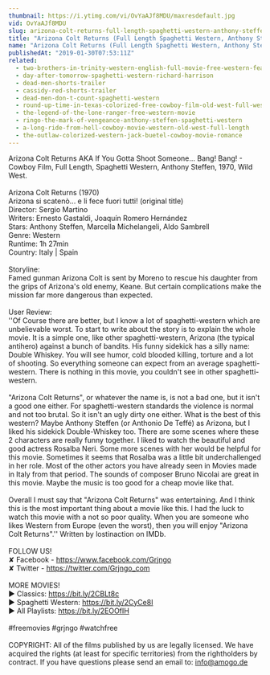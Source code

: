 ```yaml
---
thumbnail: https://i.ytimg.com/vi/OvYaAJf8MDU/maxresdefault.jpg
vid: OvYaAJf8MDU
slug: arizona-colt-returns-full-length-spaghetti-western-anthony-steffen-cowboy-film-1970
title: "Arizona Colt Returns (Full Length Spaghetti Western, Anthony Steffen, Cowboy Film, 1970)"
name: "Arizona Colt Returns (Full Length Spaghetti Western, Anthony Steffen, Cowboy Film, 1970)"
publishedAt: "2019-01-30T07:53:11Z"
related:
  - two-brothers-in-trinity-western-english-full-movie-free-western-feature-film-spaghetti-western
  - day-after-tomorrow-spaghetti-western-richard-harrison
  - dead-men-shorts-trailer
  - cassidy-red-shorts-trailer
  - dead-men-don-t-count-spaghetti-western
  - round-up-time-in-texas-colorized-free-cowboy-film-old-west-full-western-movie
  - the-legend-of-the-lone-ranger-free-western-movie
  - ringo-the-mark-of-vengeance-anthony-steffen-spaghetti-western
  - a-long-ride-from-hell-cowboy-movie-western-old-west-full-length
  - the-outlaw-colorized-western-jack-buetel-cowboy-movie-romance
---
```


Arizona Colt Returns AKA If You Gotta Shoot Someone... Bang! Bang! - Cowboy Film, Full Length, Spaghetti Western, Anthony Steffen, 1970, Wild West.<br />
<br />
Arizona Colt Returns (1970)<br />
Arizona si scatenò... e li fece fuori tutti! (original title)<br />
Director: Sergio Martino<br />
Writers: Ernesto Gastaldi, Joaquín Romero Hernández<br />
Stars: Anthony Steffen, Marcella Michelangeli, Aldo Sambrell<br />
Genre: Western<br />
Runtime: 1h 27min<br />
Country: Italy | Spain<br />
<br />
Storyline:<br />
Famed gunman Arizona Colt is sent by Moreno to rescue his daughter from the grips of Arizona's old enemy, Keane. But certain complications make the mission far more dangerous than expected.<br />
<br />
User Review:<br />
''Of Course there are better, but I know a lot of spaghetti-western which are unbelievable worst. To start to write about the story is to explain the whole movie. It is a simple one, like other spaghetti-western, Arizona (the typical antihero) against a bunch of bandits. His funny sidekick has a silly name: Double Whiskey. You will see humor, cold blooded killing, torture and a lot of shooting. So everything someone can expect from an average spaghetti-western. There is nothing in this movie, you couldn't see in other spaghetti-western.<br />
<br />
"Arizona Colt Returns", or whatever the name is, is not a bad one, but it isn't a good one either. For spaghetti-western standards the violence is normal and not too brutal. So it isn't an ugly dirty one either. What is the best of this western? Maybe Anthony Steffen (or Anthonio De Teffé) as Arizona, but I liked his sidekick Double-Whiskey too. There are some scenes where these 2 characters are really funny together. I liked to watch the beautiful and good actress Rosalba Neri. Some more scenes with her would be helpful for this movie. Sometimes it seems that Rosalba was a little bit underchallenged in her role. Most of the other actors you have already seen in Movies made in Italy from that period. The sounds of composer Bruno Nicolai are great in this movie. Maybe the music is too good for a cheap movie like that.<br />
<br />
Overall I must say that "Arizona Colt Returns" was entertaining. And I think this is the most important thing about a movie like this. I had the luck to watch this movie with a not so poor quality. When you are someone who likes Western from Europe (even the worst), then you will enjoy "Arizona Colt Returns".'' Written by lostinaction on IMDb.<br />
<br />
FOLLOW US!<br />
✘ Facebook - https://www.facebook.com/Grjngo<br />
✘ Twitter - https://twitter.com/Grjngo_com<br />
<br />
MORE MOVIES! <br />
► Classics: https://bit.ly/2CBLt8c <br />
► Spaghetti Western: https://bit.ly/2CyCe8I <br />
► All Playlists: https://bit.ly/2EOOfIH <br />
<br />
#freemovies #grjngo #watchfree<br />
<br />
COPYRIGHT: All of the films published by us are legally licensed. We have acquired the rights (at least for specific territories) from the rightholders by contract. If you have questions please send an email to: info@amogo.de